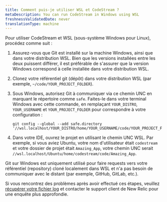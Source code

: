 ```yaml
---
title: Comment puis-je utiliser WSL et CodeStream ?
metaDescription: You can run CodeStream in Windows using WSL
freshnessValidatedDate: never
translationType: machine
---
```


Pour utiliser CodeStream et WSL (sous-système Windows pour Linux), procédez comme suit :

1. Assurez-vous que Git est installé sur la machine Windows, ainsi que dans votre distribution WSL. Bien que les versions installées entre les deux puissent différer, il est préférable de s'assurer que la version Windows correspond à celle installée dans votre distribution WSL.

2. Clonez votre référentiel git (dépôt) dans votre distribution WSL (par exemple, `~/code/YOUR_PROJECT_FOLDER`).

3. Sous Windows, autorisez Git à communiquer via ce chemin UNC en marquant le répertoire comme `safe`. Faites-le dans votre terminal Windows avec cette commande, en remplaçant `YOUR_DISTRO`, `YOUR_USERNAME` et `YOUR_PROJECT_FOLDER` pour correspondre à votre configuration :

   ```shell
   git config --global --add safe.directory '//wsl.localhost/YOUR_DISTRO/home/YOUR_USERNAME/code/YOUR_PROJECT_FOLDER' 
   ```

4. Dans votre IDE, ouvrez le projet en utilisant le chemin UNC WSL. Par exemple, si vous aviez Ubuntu, votre nom d'utilisateur était `codestream` et votre dossier de projet était `Amazing_App`, votre chemin UNC serait `//wsl.localhost/Ubuntu/home/codestream/code/Amazing_App`.

<Callout variant="tip">
  Git sur Windows est uniquement utilisé pour faire requests vers votre référentiel (repository) cloné localement dans WSL et n'a pas besoin de communiquer avec le distant (par exemple, GitHub, GitLab, etc.).
</Callout>

Si vous rencontrez des problèmes après avoir effectué ces étapes, veuillez [récupérer votre fichier log](/docs/codestream/troubleshooting/client-logs) et contacter le support client de New Relic pour une enquête plus approfondie.